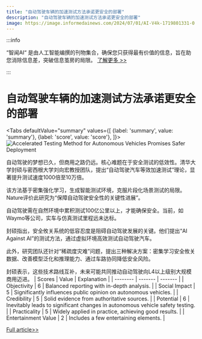 ```yaml
---
title: "自动驾驶车辆的加速测试方法承诺更安全的部署"
description: "自动驾驶车辆的加速测试方法承诺更安全的部署"
image: https://image.informedainews.com/2024/07/01/AI-V4k-1719801331-0.jpg
---
```



:::info

“智闻AI“ 是由人工智能编撰的刊物集合，确保您只获得最有价值的信息，旨在助您消除信息差，突破信息茧房的局限。  [了解更多 >>](/)

:::

# 自动驾驶车辆的加速测试方法承诺更安全的部署


<Tabs
	defaultValue="summary"
	values={[
	{label: 'summary', value: 'summary'},
	{label: 'score', value: 'score'},
]}>
<TabItem value="summary">
<img
  src="https://image.informedainews.com/2024/07/01/AI-V4k-1719801331-0.jpg"
  alt="Accelerated Testing Method for Autonomous Vehicles Promises Safer Deployment"
/>



自动驾驶的梦想已久，但商用之路仍远。核心难题在于安全测试的低效性。清华大学封硕与密西根大学刘向宏教授团队，提出“自动驾驶汽车等效加速测试”理论，显著提升测试速度1000倍至10万倍。

该方法基于密集强化学习，生成智能测试环境，克服片段化场景测试的局限。Nature评价此研究为“保障自动驾驶安全性的关键性进展”。

自动驾驶需在自然环境中累积测试100亿公里以上，才能确保安全。当前，如Waymo等公司，实车与仿真测试里程远未达标。

封硕指出，安全攸关系统的低容忍度是阻碍自动驾驶发展的关键。他们提出“AI Against AI”的测试方法，通过虚拟环境高效测试自动驾驶汽车。

此外，研究团队还针对“稀疏度灾难”问题，提出三种解决方案：密集学习安全攸关数据、改善模型泛化和推理能力、通过车路协同降低安全风险。

封硕表示，这些技术路线互补，未来可能共同推动自动驾驶向L4以上级别大规模商用迈进。
</TabItem>
<TabItem value="score">
	| Scores     | Value   | Explanation |
	| -------- | ------- | ------- |
	| Objectivity  | 6    | Balanced reporting with in-depth analysis.    |
	| Social Impact | 5     | Significantly influences public opinion on autonomous vehicles.    |
	| Credibility    | 5    | Solid evidence from authoritative sources.    |
	| Potential    | 6    | Inevitably leads to significant changes in autonomous vehicle safety testing.    |
	| Practicality    | 5    | Widely applied in practice, achieving good results.    |
	| Entertainment Value    | 2    | Includes a few entertaining elements.    |
</TabItem>
</Tabs>

[Full article>>](https://www.mittrchina.com/news/detail/13479)
